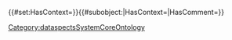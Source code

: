 <includeonly>{{#set:HasContext={{{HasContext|}}}}}{{#subobject:|HasContext={{{HasContext}}}|HasComment={{{HasComment|}}}}}</includeonly><noinclude>[[Category:dataspectsSystemCoreOntology]]</noinclude><!-- set HasContext = HasContext is in order to enable queries like HasType::DSKIMIssue AND HasContext::PAGENAME -->
